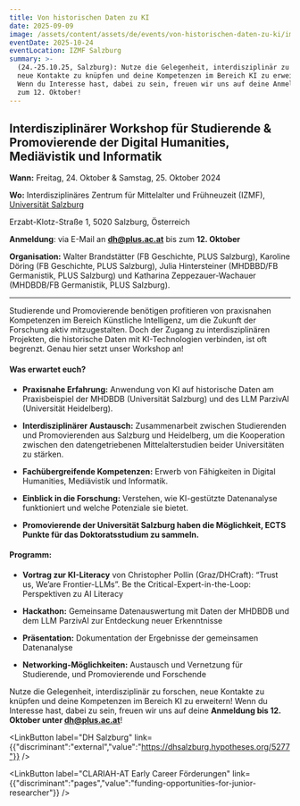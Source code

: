 ```yaml
---
title: Von historischen Daten zu KI
date: 2025-09-09
image: /assets/content/assets/de/events/von-historischen-daten-zu-ki/image.png
eventDate: 2025-10-24
eventLocation: IZMF Salzburg
summary: >-
  (24.-25.10.25, Salzburg): Nutze die Gelegenheit, interdisziplinär zu forschen,
  neue Kontakte zu knüpfen und deine Kompetenzen im Bereich KI zu erweitern!
  Wenn du Interesse hast, dabei zu sein, freuen wir uns auf deine Anmeldung bis
  zum 12. Oktober!
---
```

## Interdisziplinärer Workshop für Studierende & Promovierende der Digital Humanities, Mediävistik und Informatik

**Wann:** Freitag, 24. Oktober & Samstag, 25. Oktober 2024

**Wo:** Interdisziplinäres Zentrum für Mittelalter und Frühneuzeit (IZMF), [Universität Salzburg](/consortium/university-of-salzburg/)

Erzabt-Klotz-Straße 1, 5020 Salzburg, Österreich

**Anmeldung**: via E-Mail an [**dh@plus.ac.at**](mailto:dh@plus.ac.at) bis zum **12. Oktober**

**Organisation:** Walter Brandstätter (FB Geschichte, PLUS Salzburg), Karoline Döring (FB Geschichte, PLUS Salzburg), Julia Hintersteiner (MHDBBD/FB Germanistik, PLUS Salzburg) und Katharina Zeppezauer-Wachauer (MHDBDB/FB Germanistik, PLUS Salzburg). 

---

Studierende und Promovierende benötigen profitieren von praxisnahen Kompetenzen im Bereich Künstliche Intelligenz, um die Zukunft der Forschung aktiv mitzugestalten. Doch der Zugang zu interdisziplinären Projekten, die historische Daten mit KI-Technologien verbinden, ist oft begrenzt. Genau hier setzt unser Workshop an!  

#### Was erwartet euch?  

* **Praxisnahe Erfahrung:** Anwendung von KI auf historische Daten am Praxisbeispiel der MHDBDB (Universität Salzburg) und des LLM ParzivAI (Universität Heidelberg).  

- **Interdisziplinärer Austausch:** Zusammenarbeit zwischen Studierenden und Promovierenden aus Salzburg und Heidelberg, um die Kooperation zwischen den datengetriebenen Mittelalterstudien beider Universitäten zu stärken.  

* **Fachübergreifende Kompetenzen:** Erwerb von Fähigkeiten in Digital Humanities, Mediävistik und Informatik.  

- **Einblick in die Forschung:** Verstehen, wie KI-gestützte Datenanalyse funktioniert und welche Potenziale sie bietet. 

* **Promovierende der Universität Salzburg haben die Möglichkeit, ECTS Punkte für das Doktoratsstudium zu sammeln.** 

#### Programm:  

* **Vortrag zur KI-Literacy** von Christopher Pollin (Graz/DHCraft): “Trust us, We’are Frontier-LLMs”. Be the Critical-Expert-in-the-Loop: Perspektiven zu AI Literacy

- **Hackathon:** Gemeinsame Datenauswertung mit Daten der MHDBDB und dem LLM ParzivAI zur Entdeckung neuer Erkenntnisse  

* **Präsentation:** Dokumentation der Ergebnisse der gemeinsamen Datenanalyse  

- **Networking-Möglichkeiten:** Austausch und Vernetzung für Studierende, und Promovierende und Forschende 

Nutze die Gelegenheit, interdisziplinär zu forschen, neue Kontakte zu knüpfen und deine Kompetenzen im Bereich KI zu erweitern! Wenn du Interesse hast, dabei zu sein, freuen wir uns auf deine **Anmeldung bis 12. Oktober unter [dh@plus.ac.at](mailto:dh@plus.ac.at)**!

<LinkButton label="DH Salzburg" link={{"discriminant":"external","value":"https://dhsalzburg.hypotheses.org/5277"}} />

<LinkButton label="CLARIAH-AT Early Career Förderungen" link={{"discriminant":"pages","value":"funding-opportunities-for-junior-researcher"}} />

